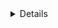 <Details opened={true} 
  scopeOnly={true}
  scope={["cloud"]}
>
  
Teleport Cloud requires authenticating with a role can create and impersonate
the `access-plugin` role and user. Log in with `tsh` with a user that has this role
or has a role with these `allow` rules.

```
kind: role
version: v4
metadata:
  name: plugin-admin
spec:
  allow:
    impersonate:
      roles:
      - access-plugin
      users:
      - access-plugin
    rules:
      - resources: ['roles']
        verbs: ['create','update','read','list','delete']
      - resources: ['user']
        verbs: ['create','update','read','list','delete']

```

Learn more about impersonation in (Impersonating Teleport Users)[../../../access-controls/guides/impersonation].

</Details>